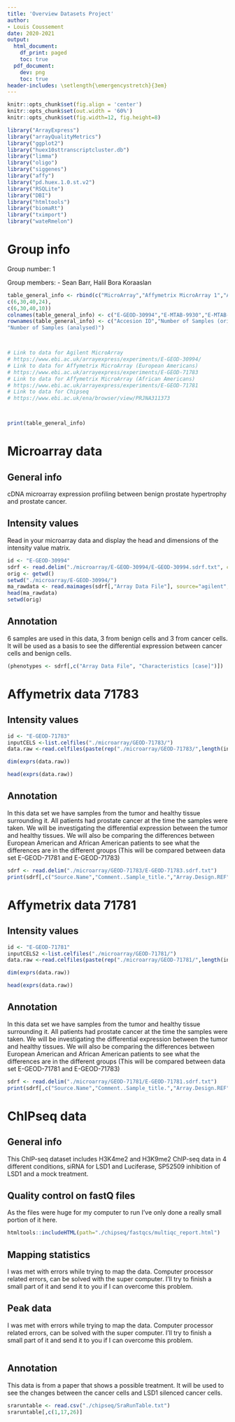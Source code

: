```yaml
---
title: 'Overview Datasets Project'
author: 
- Louis Coussement
date: 2020-2021
output:
  html_document:
    df_print: paged
    toc: true
  pdf_document:
    dev: png
    toc: true
header-includes: \setlength{\emergencystretch}{3em}
---
```


```r
knitr::opts_chunk$set(fig.align = 'center')
knitr::opts_chunk$set(out.width = '60%')
knitr::opts_chunk$set(fig.width=12, fig.height=8)

library("ArrayExpress")
library("arrayQualityMetrics")
library("ggplot2")
library("huex10sttranscriptcluster.db")
library("limma")
library("oligo")
library("siggenes")
library("affy")
library("pd.huex.1.0.st.v2")
library("RSQLite")
library("DBI")
library("htmltools")
library("biomaRt")
library("tximport")
library("wateRmelon")
```

# Group info

Group number: 1

Group members: - Sean Barr, Halil Bora Koraaslan

```r
table_general_info <- rbind(c("MicroArray","Affymetrix MicroArray 1","Affymetrix MicroArray 2","ChipSeq"),
c(6,30,40,24),
c(6,30,40,10))
colnames(table_general_info) <- c("E-GEOD-30994","E-MTAB-9930","E-MTAB-9831","PRJNA311373")
rownames(table_general_info) <- c("Accesion ID","Number of Samples (original)",
"Number of Samples (analysed)")



# Link to data for Agilent MicroArray
# https://www.ebi.ac.uk/arrayexpress/experiments/E-GEOD-30994/
# Link to data for Affymetrix MicroArray (European Americans)
# https://www.ebi.ac.uk/arrayexpress/experiments/E-GEOD-71783
# Link to data for Affymetrix MicroArray (African Americans)
# https://www.ebi.ac.uk/arrayexpress/experiments/E-GEOD-71781
# Link to data for Chipseq
# https://www.ebi.ac.uk/ena/browser/view/PRJNA311373



print(table_general_info)
```

# Microarray data

## General info

cDNA microarray expression profiling between benign prostate hypertrophy and prostate cancer.


## Intensity values

Read in your microarray data and display the head and dimensions of the intensity value matrix.

```r
id <- "E-GEOD-30994"
sdrf <- read.delim("./microarray/E-GEOD-30994/E-GEOD-30994.sdrf.txt", check.names = FALSE, stringsAsFactors = FALSE)
orig <- getwd()
setwd("./microarray/E-GEOD-30994/")
ma_rawdata <- read.maimages(sdrf[,"Array Data File"], source="agilent", green.only = TRUE)
head(ma_rawdata)
setwd(orig)
```

## Annotation

6 samples are used in this data, 3 from benign cells and 3 from cancer cells. It will be used as a basis to see the differential expression between cancer cells and benign cells.



```r
(phenotypes <- sdrf[,c("Array Data File", "Characteristics [case]")])
```

# Affymetrix data 71783

## Intensity values

```r
id <- "E-GEOD-71783"
inputCELS <-list.celfiles("./microarray/GEOD-71783/")
data.raw <-read.celfiles(paste(rep("./microarray/GEOD-71783/",length(inputCELS)),inputCELS,sep=""))

dim(exprs(data.raw))

head(exprs(data.raw))
```

## Annotation

In this data set we have samples from the tumor and healthy tissue surrounding it. All patients had prostate cancer at the time the samples were taken. We will be investigating the differential expression between the tumor and healthy tissues.
We will also be comparing the differences between European American and African American patients to see what the differences are in the different groups (This will be compared between data set E-GEOD-71781 and E-GEOD-71783)


```r
sdrf <- read.delim("./microarray/GEOD-71783/E-GEOD-71783.sdrf.txt")
print(sdrf[,c("Source.Name","Comment..Sample_title.","Array.Design.REF")])
```

# Affymetrix data 71781

## Intensity values

```r
id <- "E-GEOD-71781"
inputCELS2 <-list.celfiles("./microarray/GEOD-71781/")
data.raw <-read.celfiles(paste(rep("./microarray/GEOD-71781/",length(inputCELS2)),inputCELS2,sep=""))

dim(exprs(data.raw))

head(exprs(data.raw))
```

## Annotation

In this data set we have samples from the tumor and healthy tissue surrounding it. All patients had prostate cancer at the time the samples were taken. We will be investigating the differential expression between the tumor and healthy tissues.
We will also be comparing the differences between European American and African American patients to see what the differences are in the different groups (This will be compared between data set E-GEOD-71781 and E-GEOD-71783)


```r
sdrf <- read.delim("./microarray/GEOD-71781/E-GEOD-71781.sdrf.txt")
print(sdrf[,c("Source.Name","Comment..Sample_title.","Array.Design.REF")])
```

# ChIPseq data

## General info

This ChIP-seq dataset includes H3K4me2 and H3K9me2 ChIP-seq data in 4 different conditions, siRNA for LSD1 and Luciferase, SP52509 inhibition of LSD1 and a mock treatment.



## Quality control on fastQ files


As the files were huge for my computer to run I've only done a really small portion of it here.

```r

htmltools::includeHTML(path="./chipseq/fastqcs/multiqc_report.html")
```

## Mapping statistics

I was met with errors while trying to map the data. Computer processor related errors, can be solved with the super computer. I'll try to finish a small part of it and send it to you if I can overcome this problem.

## Peak data

I was met with errors while trying to map the data. Computer processor related errors, can be solved with the super computer. I'll try to finish a small part of it and send it to you if I can overcome this problem.

```r

```

## Annotation


This data is from a paper that shows a possible treatment. It will be used to see the changes between the cancer cells and LSD1 silenced cancer cells.

```r
sraruntable <- read.csv("./chipseq/SraRunTable.txt")
sraruntable[,c(1,17,26)]
```
